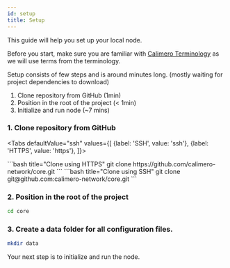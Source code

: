 ```yaml
---
id: setup
title: Setup
---
```


<!-- todo: verify if needed
Make sure you have Rust installed on your machine. If not, you can install
it by following the instructions on the
[Rust website](https://www.rust-lang.org/tools/install).

> **_NOTE:_** Use minimum rust version 1.80.0 -->

This guide will help you set up your local node.

Before you start, make sure you are familiar with
[Calimero Terminology](/core-concepts/terminology) as we will use terms from the
terminology.

Setup consists of few steps and is around minutes long. (mostly waiting for
project dependencies to download)

1. Clone repository from GitHub (1min)
2. Position in the root of the project (< 1min)
3. Initialize and run node (~7 mins)

### 1. Clone repository from GitHub


<Tabs
    defaultValue="ssh"
    values={[
        {label: 'SSH', value: 'ssh'},
        {label: 'HTTPS', value: 'https'},
    ]}>

<TabItem value="https">
```bash title="Clone using HTTPS"
git clone https://github.com/calimero-network/core.git
```
</TabItem>
<TabItem value="ssh">
```bash title="Clone using SSH"
git clone git@github.com:calimero-network/core.git
```
</TabItem>
</Tabs>

### 2. Position in the root of the project

```bash title="Terminal"
cd core
```

### 3. Create a data folder for all configuration files.

```bash title="Terminal"
mkdir data
```

Your next step is to initialize and run the node.
